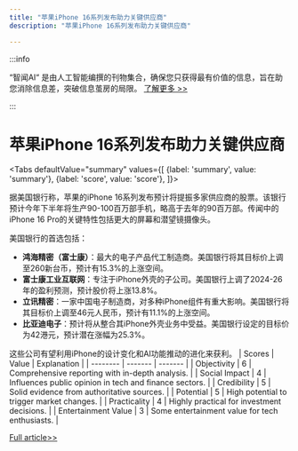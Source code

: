 ```yaml
---
title: "苹果iPhone 16系列发布助力关键供应商"
description: "苹果iPhone 16系列发布助力关键供应商"

---
```



:::info

“智闻AI“ 是由人工智能编撰的刊物集合，确保您只获得最有价值的信息，旨在助您消除信息差，突破信息茧房的局限。  [了解更多 >>](/)

:::

# 苹果iPhone 16系列发布助力关键供应商


<Tabs
	defaultValue="summary"
	values={[
	{label: 'summary', value: 'summary'},
	{label: 'score', value: 'score'},
]}>
<TabItem value="summary">


据美国银行称，苹果的iPhone 16系列发布预计将提振多家供应商的股票。该银行预计今年下半年将生产90-100百万部手机，略高于去年的90百万部。传闻中的iPhone 16 Pro的关键特性包括更大的屏幕和潜望镜摄像头。

美国银行的首选包括：
- **鸿海精密（富士康）**：最大的电子产品代工制造商。美国银行将其目标价上调至260新台币，预计有15.3%的上涨空间。
- **富士康工业互联网**：专注于iPhone外壳的子公司。美国银行上调了2024-26年的盈利预测，预计股价将上涨13.8%。
- **立讯精密**：一家中国电子制造商，对多种iPhone组件有重大影响。美国银行将其目标价上调至46元人民币，预计有11.1%的上涨空间。
- **比亚迪电子**：预计将从整合其iPhone外壳业务中受益。美国银行设定的目标价为42港元，预计潜在涨幅为25.3%。

这些公司有望利用iPhone的设计变化和AI功能推动的进化来获利。
</TabItem>
<TabItem value="score">
	| Scores     | Value   | Explanation |
	| -------- | ------- | ------- |
	| Objectivity  | 6    | Comprehensive reporting with in-depth analysis.    |
	| Social Impact | 4     | Influences public opinion in tech and finance sectors.    |
	| Credibility    | 5    | Solid evidence from authoritative sources.    |
	| Potential    | 5    | High potential to trigger market changes.    |
	| Practicality    | 4    | Highly practical for investment decisions.    |
	| Entertainment Value    | 3    | Some entertainment value for tech enthusiasts.    |
</TabItem>
</Tabs>

[Full article>>](https://www.cnbc.com/2024/07/10/the-apple-suppliers-set-to-pop-on-iphone-16-series-launch-bofa.html)
